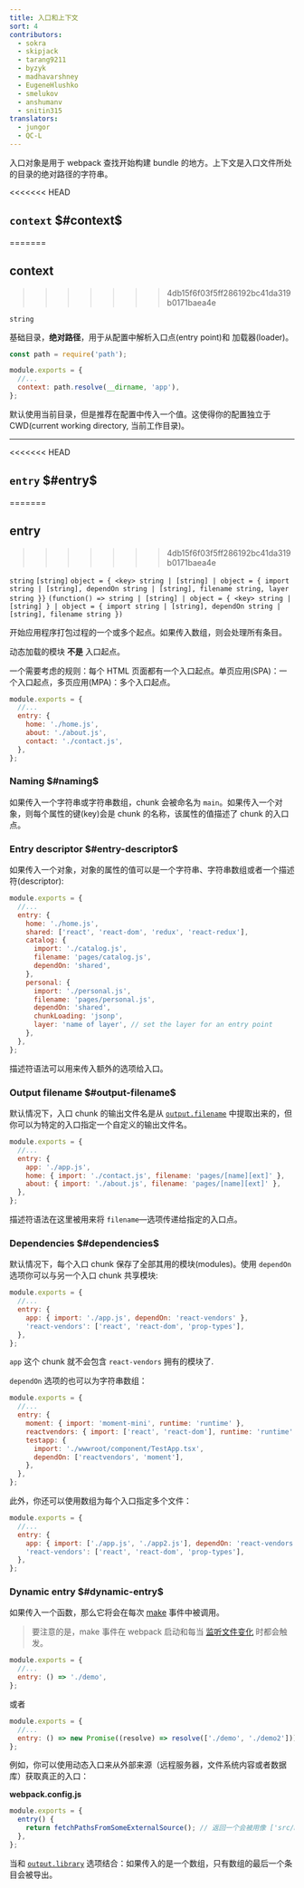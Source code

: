 ```yaml
---
title: 入口和上下文
sort: 4
contributors:
  - sokra
  - skipjack
  - tarang9211
  - byzyk
  - madhavarshney
  - EugeneHlushko
  - smelukov
  - anshumanv
  - snitin315
translators:
  - jungor
  - QC-L
---
```


入口对象是用于 webpack 查找开始构建 bundle 的地方。上下文是入口文件所处的目录的绝对路径的字符串。

<<<<<<< HEAD
## `context` $#context$
=======
## context
>>>>>>> 4db15f6f03f5ff286192bc41da319b0171baea4e

`string`

基础目录，**绝对路径**，用于从配置中解析入口点(entry point)和 加载器(loader)。

```js
const path = require('path');

module.exports = {
  //...
  context: path.resolve(__dirname, 'app'),
};
```

默认使用当前目录，但是推荐在配置中传入一个值。这使得你的配置独立于 CWD(current working directory, 当前工作目录)。

---

<<<<<<< HEAD
## `entry` $#entry$
=======
## entry
>>>>>>> 4db15f6f03f5ff286192bc41da319b0171baea4e

`string` `[string]` `object = { <key> string | [string] | object = { import string | [string], dependOn string | [string], filename string, layer string }}` `(function() => string | [string] | object = { <key> string | [string] } | object = { import string | [string], dependOn string | [string], filename string })`

开始应用程序打包过程的一个或多个起点。如果传入数组，则会处理所有条目。

动态加载的模块 **不是** 入口起点。

一个需要考虑的规则：每个 HTML 页面都有一个入口起点。单页应用(SPA)：一个入口起点，多页应用(MPA)：多个入口起点。

```js
module.exports = {
  //...
  entry: {
    home: './home.js',
    about: './about.js',
    contact: './contact.js',
  },
};
```

### Naming $#naming$

如果传入一个字符串或字符串数组，chunk 会被命名为 `main`。如果传入一个对象，则每个属性的键(key)会是 chunk 的名称，该属性的值描述了 chunk 的入口点。

### Entry descriptor $#entry-descriptor$

如果传入一个对象，对象的属性的值可以是一个字符串、字符串数组或者一个描述符(descriptor):

```js
module.exports = {
  //...
  entry: {
    home: './home.js',
    shared: ['react', 'react-dom', 'redux', 'react-redux'],
    catalog: {
      import: './catalog.js',
      filename: 'pages/catalog.js',
      dependOn: 'shared',
    },
    personal: {
      import: './personal.js',
      filename: 'pages/personal.js',
      dependOn: 'shared',
      chunkLoading: 'jsonp',
      layer: 'name of layer', // set the layer for an entry point
    },
  },
};
```

描述符语法可以用来传入额外的选项给入口。

### Output filename $#output-filename$

默认情况下，入口 chunk 的输出文件名是从 [`output.filename`](/configuration/output/#outputfilename) 中提取出来的，但你可以为特定的入口指定一个自定义的输出文件名。

```js
module.exports = {
  //...
  entry: {
    app: './app.js',
    home: { import: './contact.js', filename: 'pages/[name][ext]' },
    about: { import: './about.js', filename: 'pages/[name][ext]' },
  },
};
```

描述符语法在这里被用来将 `filename`—选项传递给指定的入口点。

### Dependencies $#dependencies$

默认情况下，每个入口 chunk 保存了全部其用的模块(modules)。使用 `dependOn` 选项你可以与另一个入口 chunk 共享模块:

```js
module.exports = {
  //...
  entry: {
    app: { import: './app.js', dependOn: 'react-vendors' },
    'react-vendors': ['react', 'react-dom', 'prop-types'],
  },
};
```

`app` 这个 chunk 就不会包含 `react-vendors` 拥有的模块了.

`dependOn` 选项的也可以为字符串数组：

```js
module.exports = {
  //...
  entry: {
    moment: { import: 'moment-mini', runtime: 'runtime' },
    reactvendors: { import: ['react', 'react-dom'], runtime: 'runtime' },
    testapp: {
      import: './wwwroot/component/TestApp.tsx',
      dependOn: ['reactvendors', 'moment'],
    },
  },
};
```

此外，你还可以使用数组为每个入口指定多个文件：

```js
module.exports = {
  //...
  entry: {
    app: { import: ['./app.js', './app2.js'], dependOn: 'react-vendors' },
    'react-vendors': ['react', 'react-dom', 'prop-types'],
  },
};
```

### Dynamic entry $#dynamic-entry$

如果传入一个函数，那么它将会在每次 [make](/api/compiler-hooks/#make) 事件中被调用。

> 要注意的是，make 事件在 webpack 启动和每当 [监听文件变化](/configuration/watch/) 时都会触发。

```js
module.exports = {
  //...
  entry: () => './demo',
};
```

或者

```js
module.exports = {
  //...
  entry: () => new Promise((resolve) => resolve(['./demo', './demo2'])),
};
```

例如，你可以使用动态入口来从外部来源（远程服务器，文件系统内容或者数据库）获取真正的入口：

**webpack.config.js**

```js
module.exports = {
  entry() {
    return fetchPathsFromSomeExternalSource(); // 返回一个会被用像 ['src/main-layout.js', 'src/admin-layout.js'] 的东西 resolve 的 promise
  },
};
```

当和 [`output.library`](/configuration/output/#outputlibrary) 选项结合：如果传入的是一个数组，只有数组的最后一个条目会被导出。
